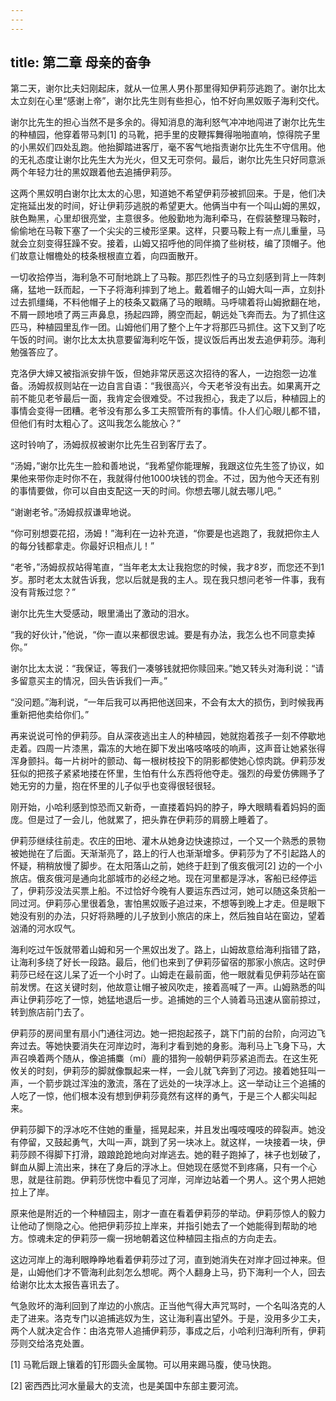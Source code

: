 ```yaml
---
---
---
```

title: 第二章 母亲的奋争
---







第二天，谢尔比夫妇刚起床，就从一位黑人男仆那里得知伊莉莎逃跑了。谢尔比太太立刻在心里“感谢上帝”，谢尔比先生则有些担心，怕不好向黑奴贩子海利交代。

谢尔比先生的担心当然不是多余的。得知消息的海利怒气冲冲地闯进了谢尔比先生的种植园，他穿着带马刺[1] 的马靴，把手里的皮鞭挥舞得啪啪直响，惊得院子里的小黑奴们四处乱跑。他抬脚踏进客厅，毫不客气地指责谢尔比先生不守信用。他的无礼态度让谢尔比先生大为光火，但又无可奈何。最后，谢尔比先生只好同意派两个年轻力壮的黑奴跟着他去追捕伊莉莎。

这两个黑奴明白谢尔比太太的心思，知道她不希望伊莉莎被抓回来。于是，他们决定拖延出发的时间，好让伊莉莎逃脱的希望更大。他俩当中有一个叫山姆的黑奴，肤色黝黑，心里却很亮堂，主意很多。他殷勤地为海利牵马，在假装整理马鞍时，偷偷地在马鞍下塞了一个尖尖的三棱形坚果。这样，只要马鞍上有一点儿重量，马就会立刻变得狂躁不安。接着，山姆又招呼他的同伴摘了些树枝，编了顶帽子。他们故意让帽檐处的枝条根根直立着，向四面散开。

一切收拾停当，海利急不可耐地跳上了马鞍。那匹烈性子的马立刻感到背上一阵刺痛，猛地一跃而起，一下子将海利摔到了地上。戴着帽子的山姆大叫一声，立刻扑过去抓缰绳，不料他帽子上的枝条又戳痛了马的眼睛。马呼啸着将山姆掀翻在地，不屑一顾地喷了两三声鼻息，扬起四蹄，腾空而起，朝远处飞奔而去。为了抓住这匹马，种植园里乱作一团。山姆他们用了整个上午才将那匹马抓住。这下又到了吃午饭的时间。谢尔比太太执意要留海利吃午饭，提议饭后再出发去追伊莉莎。海利勉强答应了。

克洛伊大婶又被指派安排午饭，但她非常厌恶这次招待的客人，一边抱怨一边准备。汤姆叔叔则站在一边自言自语：“我很高兴，今天老爷没有出去。如果离开之前不能见老爷最后一面，我肯定会很难受。不过我担心，我走了以后，种植园上的事情会变得一团糟。老爷没有那么多工夫照管所有的事情。仆人们心眼儿都不错，但他们有时太粗心了。这叫我怎么能放心？”

这时铃响了，汤姆叔叔被谢尔比先生召到客厅去了。

“汤姆，”谢尔比先生一脸和善地说，“我希望你能理解，我跟这位先生签了协议，如果他来带你走时你不在，我就得付他1000块钱的罚金。不过，因为他今天还有别的事情要做，你可以自由支配这一天的时间。你想去哪儿就去哪儿吧。”

“谢谢老爷。”汤姆叔叔谦卑地说。

“你可别想耍花招，汤姆！”海利在一边补充道，“你要是也逃跑了，我就把你主人的每分钱都拿走。你最好识相点儿！”

“老爷，”汤姆叔叔站得笔直，“当年老太太让我抱您的时候，我才8岁，而您还不到1岁。那时老太太就告诉我，您以后就是我的主人。现在我只想问老爷一件事，我有没有背叛过您？”

谢尔比先生大受感动，眼里涌出了激动的泪水。

“我的好伙计，”他说，“你一直以来都很忠诚。要是有办法，我怎么也不同意卖掉你。”

谢尔比太太说：“我保证，等我们一凑够钱就把你赎回来。”她又转头对海利说：“请多留意买主的情况，回头告诉我们一声。”

“没问题。”海利说，“一年后我可以再把他送回来，不会有太大的损伤，到时候我再重新把他卖给你们。”





再来说说可怜的伊莉莎。自从深夜逃出主人的种植园，她就抱着孩子一刻不停歇地走着。四周一片漆黑，霜冻的大地在脚下发出咯吱咯吱的响声，这声音让她紧张得浑身颤抖。每一片树叶的颤动、每一根树枝投下的阴影都使她心惊肉跳。伊莉莎发狂似的把孩子紧紧地搂在怀里，生怕有什么东西将他夺走。强烈的母爱仿佛赐予了她无穷的力量，抱在怀里的儿子似乎也变得很轻很轻。

刚开始，小哈利感到惊恐而又新奇，一直搂着妈妈的脖子，睁大眼睛看着妈妈的面庞。但是过了一会儿，他就累了，把头靠在伊莉莎的肩膀上睡着了。

伊莉莎继续往前走。农庄的田地、灌木从她身边快速掠过，一个又一个熟悉的景物被她抛在了后面。天渐渐亮了，路上的行人也渐渐增多。伊莉莎为了不引起路人的怀疑，稍稍放慢了脚步。在太阳落山之前，她终于赶到了俄亥俄河[2] 边的一个小旅店。俄亥俄河是通向北部城市的必经之地。现在河里都是浮冰，客船已经停运了，伊莉莎没法买票上船。不过恰好今晚有人要运东西过河，她可以随这条货船一同过河。伊莉莎心里很着急，害怕黑奴贩子追过来，不想等到晚上才走。但是眼下她没有别的办法，只好将熟睡的儿子放到小旅店的床上，然后独自站在窗边，望着汹涌的河水叹气。





海利吃过午饭就带着山姆和另一个黑奴出发了。路上，山姆故意给海利指错了路，让海利多绕了好长一段路。最后，他们也来到了伊莉莎留宿的那家小旅店。这时伊莉莎已经在这儿呆了近一个小时了。山姆走在最前面，他一眼就看见伊莉莎站在窗前发愣。在这关键时刻，他故意让帽子被风吹走，接着高喊了一声。山姆熟悉的叫声让伊莉莎吃了一惊，她猛地退后一步。追捕她的三个人骑着马迅速从窗前掠过，转到旅店前门去了。



伊莉莎的房间里有扇小门通往河边。她一把抱起孩子，跳下门前的台阶，向河边飞奔过去。等她快要消失在河岸边时，海利才看到她的身影。海利马上飞身下马，大声召唤着两个随从，像追捕麋（mí）鹿的猎狗一般朝伊莉莎紧追而去。在这生死攸关的时刻，伊莉莎的脚就像飘起来一样，一会儿就飞奔到了河边。接着她狂叫一声，一个箭步跳过浑浊的激流，落在了远处的一块浮冰上。这一举动让三个追捕的人吃了一惊，他们根本没有想到伊莉莎竟然有这样的勇气，于是三个人都尖叫起来。

伊莉莎脚下的浮冰吃不住她的重量，摇晃起来，并且发出嘎吱嘎吱的碎裂声。她没有停留，又鼓起勇气，大叫一声，跳到了另一块冰上。就这样，一块接着一块，伊莉莎顾不得脚下打滑，踉踉跄跄地向对岸逃去。她的鞋子跑掉了，袜子也划破了，鲜血从脚上流出来，抹在了身后的浮冰上。但她现在感觉不到疼痛，只有一个心思，就是往前跑。伊莉莎恍惚中看见了河岸，河岸边站着一个男人。这个男人把她拉上了岸。

原来他是附近的一个种植园主，刚才一直在看着伊莉莎的举动。伊莉莎惊人的毅力让他动了恻隐之心。他把伊莉莎拉上岸来，并指引她去了一个她能得到帮助的地方。惊魂未定的伊莉莎一瘸一拐地朝着这位种植园主指点的方向走去。

这边河岸上的海利眼睁睁地看着伊莉莎过了河，直到她消失在对岸才回过神来。但是，山姆他们才不管海利此刻怎么想呢。两个人翻身上马，扔下海利一个人，回去给谢尔比太太报告喜讯去了。

气急败坏的海利回到了岸边的小旅店。正当他气得大声咒骂时，一个名叫洛克的人走了进来。洛克专门以追捕逃奴为生，这让海利喜出望外。于是，没用多少工夫，两个人就决定合作：由洛克带人追捕伊莉莎，事成之后，小哈利归海利所有，伊莉莎则交给洛克处置。



[1] 马靴后跟上镶着的钉形圆头金属物。可以用来踢马腹，使马快跑。



[2] 密西西比河水量最大的支流，也是美国中东部主要河流。
